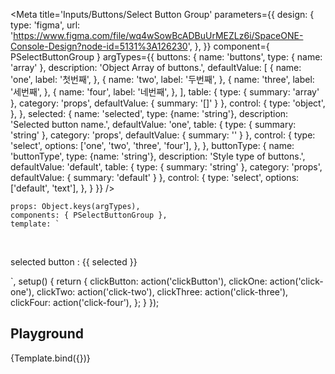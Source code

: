
<Meta
    title='Inputs/Buttons/Select Button Group'
    parameters={{
        design: {
            type: 'figma',
            url: 'https://www.figma.com/file/wq4wSowBcADBuUrMEZLz6i/SpaceONE-Console-Design?node-id=5131%3A126230',
        },
    }}
    component={ PSelectButtonGroup }
    argTypes={{
        buttons: {
            name: 'buttons',
            type: { name: 'array' },
            description: 'Object Array of buttons.',
            defaultValue: [
                {
                    name: 'one',
                    label: '첫번째',
                },
                {
                    name: 'two',
                    label: '두번째',
                },
                {
                    name: 'three',
                    label: '세번째',
                },
                {
                    name: 'four',
                    label: '네번째',
                },
            ],
            table: {
                type: {
                    summary: 'array'
                },
                category: 'props',
                defaultValue: {
                    summary: '[]'
                }
            },
            control: {
                type: 'object',
            },
        },
        selected: {
            name: 'selected',
            type: {name: 'string'},
            description: 'Selected button name.',
            defaultValue: 'one',
            table: {
                type: {
                    summary: 'string'
                },
                category: 'props',
                defaultValue: {
                    summary: ''
                }
            },
            control: {
                type: 'select',
                options: ['one', 'two', 'three', 'four'],
            },
        },
        buttonType: {
            name: 'buttonType',
            type: {name: 'string'},
            description: 'Style type of buttons.',
            defaultValue: 'default',
            table: {
                type: {
                    summary: 'string'
                },
                category: 'props',
                defaultValue: {
                    summary: 'default'
                }
            },
            control: {
                type: 'select',
                options: ['default', 'text'],
            },
        }
    }}
/>

    props: Object.keys(argTypes),
    components: { PSelectButtonGroup },
    template: `
<div style="align-items:center; justify-content:center;">
    <p-select-button-group
        :buttons="buttons"
        :selected.sync="selected"
        :button-type="buttonType"
        @clickButton="clickButton"
        @click-one="clickOne"
        @click-two="clickTwo"
        @click-three="clickThree"
        @click-four="clickFour"
    />
    <br>
    <p>selected button : {{ selected }}</p>
</div>`,
    setup() {
        return {
            clickButton: action('clickButton'),
            clickOne: action('click-one'),
            clickTwo: action('click-two'),
            clickThree: action('click-three'),
            clickFour: action('click-four'),
        };
    }
});

## Playground
<Canvas>
    <Story name="playground" >
        {Template.bind({})}
    </Story>
</Canvas>

<ArgsTable story="playground" />

